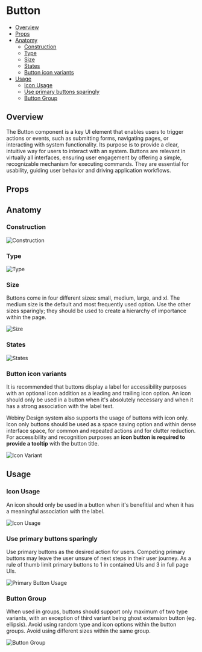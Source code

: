 

<Meta of={ButtonStories} />

# Button

- [Overview](#overview)
- [Props](#props)
- [Anatomy](#anatomy)
  - [Construction](#construction)
  - [Type](#type)
  - [Size](#size)
  - [States](#states)
  - [Button icon variants](#button-icon-variants)
- [Usage](#usage)
  - [Icon Usage](#icon-usage)
  - [Use primary buttons sparingly](#use-primary-buttons-sparingly)
  - [Button Group](#button-group)

## Overview

The Button component is a key UI element that enables users to trigger actions or events, such as submitting forms, navigating pages, or interacting with system functionality. Its purpose is to provide a clear, intuitive way for users to interact with an system. Buttons are relevant in virtually all interfaces, ensuring user engagement by offering a simple, recognizable mechanism for executing commands. They are essential for usability, guiding user behavior and driving application workflows.

<Canvas of={ButtonStories.Primary}/>

## Props

<ArgsTable of={Button.Primary} />

## Anatomy

### Construction
<img src="/images/storybook/button/contruction.png" alt="Construction"/>

### Type
<img src="/images/storybook/button/type.png" alt="Type"/>

### Size
Buttons come in four different sizes: small, medium, large, and xl. The medium size is the default and most frequently used option. Use the other sizes sparingly; they should be used to create a hierarchy of importance within the page.

<img src="/images/storybook/button/size.png" alt="Size"/>

### States
<img src="/images/storybook/button/states.png" alt="States"/>

### Button icon variants
It is recommended that buttons display a label for accessibility purposes with an optional icon addition as a leading and trailing icon option. An icon should only be used in a button when it's absolutely necessary and when it has a strong association with the label text.

Webiny Design system also supports the usage of buttons with icon only. Icon only buttons should be used as a space saving option and within dense interface space, for common and repeated actions and for clutter reduction. For accessibility and recognition purposes an **icon button is required to provide a tooltip** with the button title.

<img src="/images/storybook/button/icon-variant.png" alt="Icon Variant"/>

## Usage

### Icon Usage
An icon should only be used in a button when it's benefitial and when it has a meaningful association with the label.

<img src="/images/storybook/button/icon-usage.png" alt="Icon Usage"/>

### Use primary buttons sparingly
Use primary buttons as the desired action for users. Competing primary buttons may leave the user unsure of next steps in their user journey. As a rule of thumb limit primary buttons to 1 in contained UIs and 3 in full page UIs.

<img src="/images/storybook/button/primary-button-usage.png" alt="Primary Button Usage"/>

### Button Group
When used in groups, buttons should support only maximum of two type variants, with an exception of third variant being ghost extension button (eg. ellipsis). Avoid using random type and icon options within the button groups. Avoid using different sizes within the same group.

<img src="/images/storybook/button/button-group.png" alt="Button Group"/>
